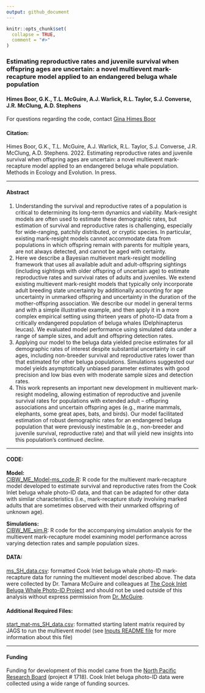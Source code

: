 ```yaml
---
output: github_document
---
```


<!-- README.md is generated from README.Rmd. Please edit that file -->

```r
knitr::opts_chunk$set(
  collapse = TRUE,
  comment = "#>"
)
```

### Estimating reproductive rates and juvenile survival when offspring ages are uncertain: a novel multievent mark-recapture model applied to an endangered beluga whale population

#### Himes Boor, G.K., T.L. McGuire, A.J. Warlick, R.L. Taylor, S.J. Converse, J.R. McClung, A.D. Stephens

For questions regarding the code, contact [Gina Himes Boor](mailto:gkhimesboor@montana.edu)  

#### Citation:
Himes Boor, G.K., T.L. McGuire, A.J. Warlick, R.L. Taylor, S.J. Converse, J.R. McClung, A.D. Stephens. 2022. Estimating reproductive rates and juvenile survival when offspring ages are uncertain: a novel multievent mark-recapture model applied to an endangered beluga whale population. Methods in Ecology and Evolution. In press.

***
#### Abstract
1.	Understanding the survival and reproductive rates of a population is critical to determining its long-term dynamics and viability. Mark-resight models are often used to estimate these demographic rates, but estimation of survival and reproductive rates is challenging, especially for wide-ranging, patchily distributed, or cryptic species. In particular, existing mark-resight models cannot accommodate data from populations in which offspring remain with parents for multiple years, are not always detected, and cannot be aged with certainty.
2.	Here we describe a Bayesian multievent mark-resight modelling framework that uses all available adult and adult-offspring sightings (including sightings with older offspring of uncertain age) to estimate reproductive rates and survival rates of adults and juveniles. We extend existing multievent mark-resight models that typically only incorporate adult breeding state uncertainty by additionally accounting for age uncertainty in unmarked offspring and uncertainty in the duration of the mother-offspring association. We describe our model in general terms and with a simple illustrative example, and then apply it in a more complex empirical setting using thirteen years of photo-ID data from a critically endangered population of beluga whales (Delphinapterus leucas). We evaluated model performance using simulated data under a range of sample sizes, and adult and offspring detection rates. 
3.	Applying our model to the beluga data yielded precise estimates for all demographic rates of interest despite substantial uncertainty in calf ages, including non-breeder survival and reproductive rates lower than that estimated for other beluga populations. Simulations suggested our model yields asymptotically unbiased parameter estimates with good precision and low bias even with moderate sample sizes and detection rates.
4.	This work represents an important new development in multievent mark-resight modeling, allowing estimation of reproductive and juvenile survival rates for populations with extended adult – offspring associations and uncertain offspring ages (e.g., marine mammals, elephants, some great apes, bats, and birds). Our model facilitated estimation of robust demographic rates for an endangered beluga population that were previously inestimable (e.g., non-breeder and juvenile survival, reproductive rate) and that will yield new insights into this population’s continued decline.



***
#### CODE:
**Model:**  
[CIBW_ME_Model-ms_code.R](scripts/CIBW_ME_Model-ms_code.R):  R code for the multievent mark-recapture model developed to estimate survival and reproductive rates from the Cook Inlet beluga whale photo-ID data, and that can be adapted for other data with similar characteristics (i.e., mark-recapture study involving marked adults that are sometimes observed with their unmarked offspring of unknown age).

**Simulations:**  
[CIBW_ME_sim.R](scripts/CIBW_ME_sim.R):  R code for the accompanying simulation analysis for the multievent mark-recapture model examining model performance across varying detection rates and sample population sizes.

#### DATA:
[ms_SH_data.csv](inputs/ms_SH_data.csv):  formatted Cook Inlet beluga whale photo-ID mark-recapture data for running the multievent model described above. The data were collected by Dr. Tamara McGuire and colleagues at [The Cook Inlet Beluga Whale Photo-ID Project](https://www.cookinletbelugas.com/) and should not be used outside of this analysis without express permission from [Dr. McGuire](mailto:tamaracookinletbeluga@gmail.com).

#### Additional Required Files:
[start_mat-ms_SH_data.csv](inputs/start_mat-ms_SH_data.csv): formatted starting latent matrix required by JAGS to run the multievent model (see [Inputs README file](inputs/README.md) for more information about this file)


***
#### Funding
Funding for development of this model came from the [North Pacific Research Board](https://www.nprb.org/) (project # 1718). Cook Inlet beluga photo-ID data were collected using a wide range of funding sources.